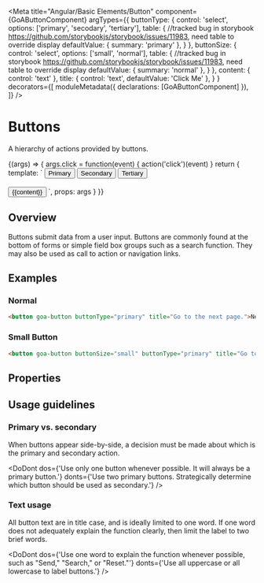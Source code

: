 

<Meta title="Angular/Basic Elements/Button"
  component={GoAButtonComponent}
  argTypes={{
      buttonType: {
        control: 'select',
        options: ['primary', 'secodary', 'tertiary'],
        table: { //tracked bug in storybook https://github.com/storybookjs/storybook/issues/11983, need table to override display
           defaultValue: { summary: 'primary' },
        }
      },
      buttonSize: {
        control: 'select',
        options: ['small', 'normal'],
        table: { //tracked bug in storybook https://github.com/storybookjs/storybook/issues/11983, need table to override display
           defaultValue: { summary: 'normal' },
        }
      },
      content: { control: 'text' },
      title: { control: 'text', defaultValue: 'Click Me' },
    }
  }
  decorators={[
      moduleMetadata({ declarations: [GoAButtonComponent] }),
  ]}
/>

# Buttons

A hierarchy of actions provided by buttons.

<Canvas>
  <Story name="Variants" height={100}
    args={{
      buttonType: 'primary',
      buttonSize: 'normal',
      content: 'Demo',
      title: 'The button title'
    }}
    parameters={
    {
      design: {
        specUrl: 'https://xd.adobe.com/spec/75ca41d4-040c-4b1d-6ff9-0430b7119cf0-03fb/screen/ea24fb1f-4b15-495f-8fe6-603d1ac538a4/Buttons',
        reviewUrl: 'https://xd.adobe.com/view/75ca41d4-040c-4b1d-6ff9-0430b7119cf0-03fb/'
      }
    }
  }>
    {(args) => {
      args.click = function(event) { action('click')(event) }
      return {
        template: `
          <button goa-button buttonSize="normal" buttonType="primary" title="title" (click)="click($event)">Primary</button>
          <button goa-button buttonSize="normal" buttonType="secondary" title="title" (click)="click($event)">Secondary</button>
          <button goa-button buttonSize="normal" buttonType="tertiary" title="title" (click)="click($event)">Tertiary</button><br><br>
          <button goa-button [buttonSize]="buttonSize" [buttonType]="buttonType" [title]="title" (click)="click($event)">{{content}}</button>
        `,
        props: args
      }
    }}
  </Story>
</Canvas>

## Overview
Buttons submit data from a user input. Buttons are commonly found at the bottom of forms or simple
field box groups such as a search function. They may also be used as call to action or navigation
links.

## Examples
### Normal
```html
<button goa-button buttonType="primary" title="Go to the next page.">Next</button>
```
### Small Button
```html
<button goa-button buttonSize="small" buttonType="primary" title="Go to the next page.">Next</button>
```


## Properties
<Description of={GoAButtonComponent} />
<ArgsTable of={GoAButtonComponent} />

## Usage guidelines
### Primary vs. secondary
When buttons appear side-by-side, a decision must be made about which is the primary and secondary
action.

<DoDont
  dos={'Use only one button whenever possible. It will always be a primary button.'}
  donts={'Use two primary buttons. Strategically determine which button should be used as secondary.'}
/>

### Text usage
All button text are in title case, and is ideally limited to one word. If one word does not adequately explain the function clearly, then limit the label to two brief words.

<DoDont
  dos={'Use one word to explain the function whenever possible, such as "Send," "Search," or "Reset."'}
  donts={'Use all uppercase or all lowercase to label buttons.'}
/>
